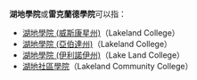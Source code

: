 '''湖地學院'''或'''雷克蘭德學院'''可以指：
*[[湖地學院_(威斯康星州)|湖地學院 (威斯康星州)]]（Lakeland College）
*[[湖地學院_(亞伯達州)|湖地學院 (亞伯達州)]]（Lakeland College）
*[[湖地學院_(伊利諾伊州)|湖地學院 (伊利諾伊州)]]（Lake Land College）
*[[湖地社區學院|湖地社區學院]]（Lakeland Community College）

{{School disambiguation}}